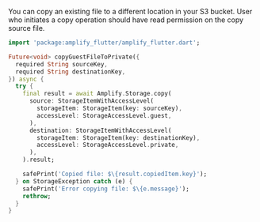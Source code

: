 You can copy an existing file to a different location in your S3 bucket. User who initiates a copy operation should have read permission on the copy source file.

```dart
import 'package:amplify_flutter/amplify_flutter.dart';

Future<void> copyGuestFileToPrivate({
  required String sourceKey,
  required String destinationKey,
}) async {
  try {
    final result = await Amplify.Storage.copy(
      source: StorageItemWithAccessLevel(
        storageItem: StorageItem(key: sourceKey),
        accessLevel: StorageAccessLevel.guest,
      ),
      destination: StorageItemWithAccessLevel(
        storageItem: StorageItem(key: destinationKey),
        accessLevel: StorageAccessLevel.private,
      ),
    ).result;

    safePrint('Copied file: $\{result.copiedItem.key}');
  } on StorageException catch (e) {
    safePrint('Error copying file: $\{e.message}');
    rethrow;
  }
}
```
